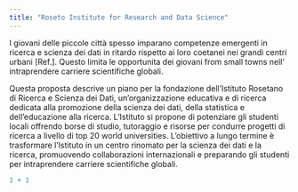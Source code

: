```yaml
---
title: "Roseto Institute for Research and Data Science"
---
```


I giovani delle piccole città spesso imparano competenze emergenti in ricerca e scienza dei dati in ritardo rispetto ai loro coetanei nei grandi centri urbani \[Ref.\]. Questo limita le opportunita dei giovani from small towns nell' intraprendere carriere scientifiche globali.

Questa proposta descrive un piano per la fondazione dell'Istituto Rosetano di Ricerca e Scienza dei Dati, un'organizzazione educativa e di ricerca dedicata alla promozione della scienza dei dati, della statistica e dell'educazione alla ricerca. L'Istituto si propone di potenziare gli studenti locali offrendo borse di studio, tutoraggio e risorse per condurre progetti di ricerca a livello di top 20 world universities. L'obiettivo a lungo termine è trasformare l'Istituto in un centro rinomato per la scienza dei dati e la ricerca, promuovendo collaborazioni internazionali e preparando gli studenti per intraprendere carriere scientifiche globali.

```r
1 + 1
```
